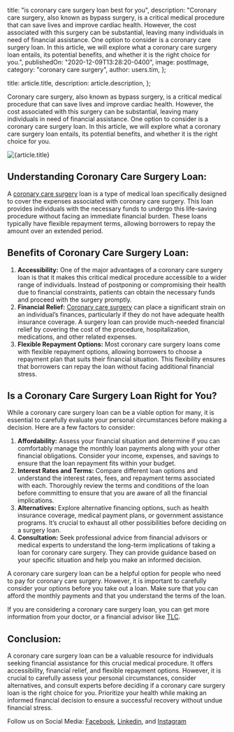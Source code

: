 
  title: "is coronary care surgery loan best for you",
  description:
    "Coronary care surgery, also known as bypass surgery, is a critical medical procedure that can save lives and improve cardiac health. However, the cost associated with this surgery can be substantial, leaving many individuals in need of financial assistance. One option to consider is a coronary care surgery loan. In this article, we will explore what a coronary care surgery loan entails, its potential benefits, and whether it is the right choice for you.",
  publishedOn: "2020-12-09T13:28:20-0400",
  image: postImage,
  category: "coronary care surgery",
  author: users.tim,
};

  title: article.title,
  description: article.description,
};


Coronary care surgery, also known as bypass surgery, is a critical medical procedure that can save lives and improve cardiac health. However, the cost associated with this surgery can be substantial, leaving many individuals in need of financial assistance. One option to consider is a coronary care surgery loan. In this article, we will explore what a coronary care surgery loan entails, its potential benefits, and whether it is the right choice for you.

<Image src={postImage} alt={article.title} />

## Understanding Coronary Care Surgery Loan:

A [coronary care surgery](https://tlc.com.au/coronary-care-surgery/) loan is a type of medical loan specifically designed to cover the expenses associated with coronary care surgery. This loan provides individuals with the necessary funds to undergo this life-saving procedure without facing an immediate financial burden. These loans typically have flexible repayment terms, allowing borrowers to repay the amount over an extended period.

## Benefits of Coronary Care Surgery Loan:

1.  **Accessibility:** One of the major advantages of a coronary care surgery loan is that it makes this critical medical procedure accessible to a wider range of individuals. Instead of postponing or compromising their health due to financial constraints, patients can obtain the necessary funds and proceed with the surgery promptly.
2.  **Financial Relief:** [Coronary care surgery](https://tlc.com.au/coronary-care-surgery-loan-add-years-to-your-life/) can place a significant strain on an individual’s finances, particularly if they do not have adequate health insurance coverage. A surgery loan can provide much-needed financial relief by covering the cost of the procedure, hospitalization, medications, and other related expenses.
3.  **Flexible Repayment Options:** Most coronary care surgery loans come with flexible repayment options, allowing borrowers to choose a repayment plan that suits their financial situation. This flexibility ensures that borrowers can repay the loan without facing additional financial stress.

## Is a Coronary Care Surgery Loan Right for You?

While a coronary care surgery loan can be a viable option for many, it is essential to carefully evaluate your personal circumstances before making a decision. Here are a few factors to consider:

1.  **Affordability:** Assess your financial situation and determine if you can comfortably manage the monthly loan payments along with your other financial obligations. Consider your income, expenses, and savings to ensure that the loan repayment fits within your budget.
2.  **Interest Rates and Terms:** Compare different loan options and understand the interest rates, fees, and repayment terms associated with each. Thoroughly review the terms and conditions of the loan before committing to ensure that you are aware of all the financial implications.
3.  **Alternatives:** Explore alternative financing options, such as health insurance coverage, medical payment plans, or government assistance programs. It’s crucial to exhaust all other possibilities before deciding on a surgery loan.
4.  **Consultation:** Seek professional advice from financial advisors or medical experts to understand the long-term implications of taking a loan for coronary care surgery. They can provide guidance based on your specific situation and help you make an informed decision.

A coronary care surgery loan can be a helpful option for people who need to pay for coronary care surgery. However, it is important to carefully consider your options before you take out a loan. Make sure that you can afford the monthly payments and that you understand the terms of the loan.

If you are considering a coronary care surgery loan, you can get more information from your doctor, or a financial advisor like [TLC](https://tlc.com.au/).

## Conclusion:

A coronary care surgery loan can be a valuable resource for individuals seeking financial assistance for this crucial medical procedure. It offers accessibility, financial relief, and flexible repayment options. However, it is crucial to carefully assess your personal circumstances, consider alternatives, and consult experts before deciding if a coronary care surgery loan is the right choice for you. Prioritize your health while making an informed financial decision to ensure a successful recovery without undue financial stress.

Follow us on Social Media: [Facebook](https://www.facebook.com/totallifestylecredit/), [Linkedin](https://www.linkedin.com/in/tim-boon-bba34350/?trk=org-employees_profile-result-card_result-card_full-click), and [Instagram](https://www.instagram.com/tlc.social/)
